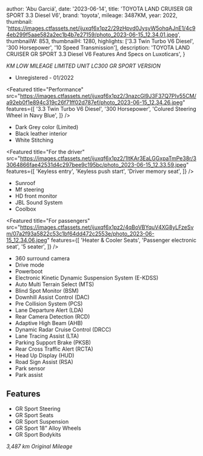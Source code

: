 
  author: 'Abu Garciá',
  date: '2023-06-14',
  title: 'TOYOTA LAND CRUISER GR SPORT 3.3 Diesel V6',
  brand: 'toyota',
  mileage: 3487KM,
  year: 2022,
  thumbnail: 'https://images.ctfassets.net/ijuxqf6x1pz2/29zHpvd0JysyW5ohqAJnE1/4c94eb299f5aae582a2ec1b4b7e27159/photo_2023-06-15_12.34.01.jpeg',
  thumbnailW: 853,
  thumbnailH: 1280,
  highlights: ['3.3 Twin Turbo V6 Diesel', '300 Horsepower', '10 Speed Transmission'],
  description:
    'TOYOTA LAND CRUISER GR SPORT 3.3 Diesel V6 Features And Specs on Luxoticars',
}


*KM LOW MILEAGE*
*LIMITED UNIT LC300*
*GR SPORT VERSION*

- Unregistered - 01/2022 

<Featured
  title="Performance"
  src="https://images.ctfassets.net/ijuxqf6x1pz2/3nazcGl9J3F37Q7PIv55CM/a92eb0f1e894c319c26f71ff02d787ef/photo_2023-06-15_12.34.26.jpeg"
  features={[
    '3.3 Twin Turbo V6 Diesel',
    '300 Horsepower',
    'Colured Steering Wheel in Navy Blue',
  ]}
/>

- Dark Grey color (Limited)
- Black leather interior
- White Stitching

<Featured
  title="For the driver"
  src="https://images.ctfassets.net/ijuxqf6x1pz2/1ltKAr3EaLGGxpaTmPe38r/33064866fae42531d4c297bee9c195bc/photo_2023-06-15_12.33.59.jpeg"
  features={[
    'Keyless entry',
    'Keyless push start',
    'Driver memory seat',
  ]}
/>

- Sunroof
- Mf steering
- HD front monitor
- JBL Sound System
- Coolbox

<Featured
  title="For passengers"
  src="https://images.ctfassets.net/ijuxqf6x1pz2/4qBoVBYquV4XG8yLFzeSvm/07a2f93a5822c53c1bf64dd472c2553e/photo_2023-06-15_12.34.06.jpeg"
  features={[
    'Heater & Cooler Seats',
    'Passenger electronic seat',
    '5 seater',
  ]}
/>

- 360 surround camera
- Drive mode
- Powerboot
- Electronic Kinetic Dynamic Suspension System (E-KDSS)
- Auto Multi Terrain Select (MTS)
- Blind Spot Monitor (BSM)
- Downhill Assist Control (DAC)
- Pre Collision System (PCS)
- Lane Departure Alert (LDA)
- Rear Camera Detection (RCD)
- Adaptive High Beam (AHB)
- Dynamic Radar Cruise Control (DRCC)
- Lane Tracing Assist (LTA)
- Parking Support Brake (PKSB)
- Rear Cross Traffic Alert (RCTA)
- Head Up Display (HUD)
- Road Sign Assist (RSA)
- Park sensor
- Park assist

## Features
- GR Sport Steering
- GR Sport Seats 
- GR Sport Suspension 
- GR Sport 18” Alloy Wheels 
- GR Sport Bodykits 

_3,487 km Original Mileage_